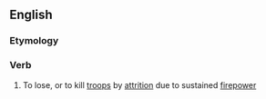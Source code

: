 ==English==

===Etymology===
{{back-form|attrition}}

===Verb===
{{en-verb|attrits|attritting|attritted|attritted}}

# To lose, or to kill [[troop]]s by [[attrition]] due to sustained [[firepower]]
